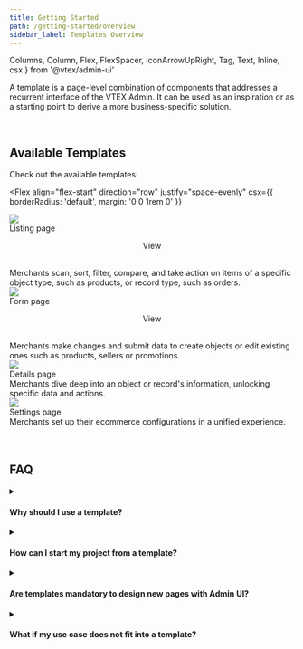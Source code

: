 ```yaml
---
title: Getting Started
path: /getting-started/overview
sidebar_label: Templates Overview
---
```


  Columns,
  Column,
  Flex,
  FlexSpacer,
  IconArrowUpRight,
  Tag,
  Text,
  Inline,
  csx
} from '@vtex/admin-ui'

A template is a page-level combination of components that addresses a recurrent interface of the VTEX Admin. It can be used as an inspiration or as a starting point to derive a more business-specific solution.

<br />

## Available Templates

Check out the available templates:

<Flex
  align="flex-start"
  direction="row"
  justify="space-evenly"
  csx={{ borderRadius: 'default', margin: '0 0 1rem 0' }}
>
  <div>
  <a href="https://admin-ui.vercel.app/templates/listing%20page/overview">
    <Flex
      display="flex"
      align="stretch"
      direction="column"
      justify="space-around"
      csx={{
        border: '$neutral',
        borderRadius: 'default',
        margin: '0 0.5rem 0 0',
        overflow: 'hidden',
      }}
    >
      <div>
        <div>
          <a href="https://admin-ui.vercel.app/templates/listing%20page/overview">
            <img src="https://user-images.githubusercontent.com/77292838/191286878-ab93116f-8150-4875-8914-2e70d1345995.png"></img>
          </a>
        </div>
      </div>
      <div className={csx({ padding: '20px' })}>
        <Flex align="stretch" direction="column" justify="space-between">
          <Flex align="center" direction="row" justify="space-between">
            <Text variant="action1">Listing page</Text>
            <Flex align="center">
              <p>View</p>
              <IconArrowUpRight csx={{ float: 'right', height: '24px' }} />
            </Flex>
          </Flex>
          <br />
          <Text>
            Merchants scan, sort, filter, compare, and take action on items of a specific object type, such as products, or record type, such as
            orders.
          </Text>
        </Flex>
      </div>
    </Flex>
  </a>
  </div>
  <div>
  <a href="https://admin-ui.vercel.app/templates/form%20page/overview">
    <Flex
      href="https://admin-ui.vercel.app/templates/form%20page/overview"
      display="flex"
      align="stretch"
      direction="column"
      justify="space-between"
      csx={{
        border: '$neutral',
        borderRadius: 'default',
        margin: '0 0 0 0.5rem',
        overflow: 'hidden',
      }}
    >
      <div>
        <div>
          <a href="https://admin-ui.vercel.app/templates/form%20page/overview">
            <img src="https://user-images.githubusercontent.com/77292838/207896064-a8460638-bead-42af-bc63-60c37daf6b3a.png"></img>
          </a>
        </div>
      </div>
      <div className={csx({ padding: '20px' })}>
        <Flex align="stretch" direction="column" justify="space-between">
          <Flex align="center" direction="row" justify="space-between">
            <Text variant="action1" tone="primary">
              Form page
            </Text>
              <Flex align="center">
                <p>View</p>
                <IconArrowUpRight csx={{ float: 'right', height: '24px' }} />
              </Flex>
          </Flex>
          <br />
          <Text tone="primary">
            Merchants make changes and submit data to create objects or edit existing ones such as products, sellers or promotions.
          </Text>
        </Flex>
      </div>
    </Flex>
</a>
</div>
  </Flex>
<Flex
  align="flex-start"
  direction="row"
  justify="flex-start"
  csx={{ borderRadius: 'default' }}
>
  <Flex
    align="stretch"
    direction="column"
    justify="space-around"
    csx={{
      border: '$neutral',
      borderRadius: 'default',
      margin: '0 0.5rem 0 0',
      background: '#F8F8F8',
      overflow: 'hidden',
    }}
  >
    <div>
      <div>
        <img src="https://user-images.githubusercontent.com/77292838/191287240-fe8ad296-4f1b-4ffd-8a3f-1610171a948d.png"></img>
      </div>
    </div>
    <div className={csx({ padding: '20px' })}>
      <Flex align="stretch" direction="column" justify="space-between">
        <Flex align="center" direction="row" justify="space-between">
          <Text variant="action1" tone="secondary">
            Details page
          </Text>
          <Tag label="Soon" variant="gray" csx={{ float: 'right' }} />
        </Flex>
        <br />
        <Text tone="secondary">
          Merchants dive deep into an object or record's information, unlocking specific data and actions.
        </Text>
      </Flex>
    </div>
  </Flex>
  <Flex
    align="stretch"
    direction="column"
    justify="space-around"
    csx={{
      border: '$neutral',
      borderRadius: 'default',
      margin: '0 0 0 0.5rem',
      background: '#F8F8F8',
      overflow: 'hidden',
    }}
  >
    <div>
      <div>
        <img src="https://user-images.githubusercontent.com/77292838/191287297-6248f168-0c70-4124-9215-5ca8195d6835.png"></img>
      </div>
    </div>
    <div className={csx({ padding: '20px' })}>
      <Flex align="stretch" direction="column" justify="space-between">
        <Flex align="center" direction="row" justify="space-between">
          <Text variant="action1" tone="secondary">
            Settings page
          </Text>
          <Tag label="Soon" variant="gray" csx={{ float: 'right' }} />
        </Flex>
        <br />
        <Text tone="secondary">
          Merchants set up their ecommerce configurations in a unified experience.
        </Text>
      </Flex>
    </div>
  </Flex>
</Flex>

<br />
<br />

## FAQ

<details>
  <summary><h4>Why should I use a template?</h4></summary>
  <div>
    Templates work as a tool to ensure consistency across the VTEX Admin and thus provide a great experience for the merchant. For designers and developers, templates make it easier to understand the patterns to structure recurrent page types and save time when designing or implementing.
    <br />
    <br />
    Using templates can help achieve the following outcomes:
    <ul>
        <li>Migrate pages to Admin UI faster.</li>
        <li>Test new features with more agility.</li>
        <li>Reduce time to launch.</li>
    </ul>
  </div>
</details>

<details>
  <summary><h4>How can I start my project from a template?</h4></summary>
  <div>
    Templates are pre-configured starting kits made available as:
    <ul>
        <li>Reusable Figma files, with the states, interactions, and messages.</li>
        <li>Reusable boilerplate code, with the dependencies, files, and folder structure already set up.</li>
    </ul>
    <br />
    <br />
    <strong>Designers:</strong>
    <br /><br />
  <OrderedList>
  <OrderedListItem>
    Choose the template that fits your use case:
    <br />
    <br />
    <ul>
      <li>
        <a href="https://admin-ui.vercel.app/templates/listing%20page/overview">
          Listing page
        </a>
      </li>
      <li>
        <a href="https://admin-ui.vercel.app/templates/form%20page/overview">
          Form page
        </a>
      </li>
      <li>Details (coming soon)</li>
      <li>Settings (coming soon)</li>
    </ul>
  </OrderedListItem>
  <OrderedListItem>Read the template's documentation.</OrderedListItem>
  <OrderedListItem>
    Create a copy of the template's Figma file, so you can get started with your
    own version.
  </OrderedListItem>
  <OrderedListItem>
    Make the desired changes to content and components. Make sure you access our
    components' documentation to learn more about each one.
  </OrderedListItem>
  <OrderedListItem>
    Share your version of the prototype with the developers in your team.
  </OrderedListItem>
</OrderedList>
    <br /><br />
    <strong>Developers:</strong>
    <br /><br />
    <OrderedList>
  <OrderedListItem>
    If there is a designer on your team, reach out to them to get the finalized
    interface. If not, choose the template that fits your use case.
    <br />
    <br />
    <ul>
      <li>
        <a href="https://admin-ui.vercel.app/templates/listing%20page/overview">
          Listing page
        </a>
      </li>
      <li>
        <a href="https://admin-ui.vercel.app/templates/form%20page/overview">
          Form page
        </a>
      </li>
      <li>Details (coming soon)</li>
      <li>Settings (coming soon)</li>
    </ul>
  </OrderedListItem>
  <OrderedListItem>
    Read our{' '}
    <a href="https://admin-ui.vercel.app/documentation/developing/quick-start">
      onboarding documentation
    </a>{' '}
    to learn more about development with Admin UI.
  </OrderedListItem>
</OrderedList>
  </div>
</details>

<details>
  <summary><h4>Are templates mandatory to design new pages with Admin UI?</h4></summary>
  <div>
    We understand that ecommerce operations come with a diversity of scenarios and use cases, so using the templates is not mandatory. The goal of templates is to speed up your implementation of Admin UI, based on the most frequent pages in the platform.
  </div>
</details>

<details>
  <summary><h4> What if my use case does not fit into a template?</h4></summary>
  <div>
    The templates cover the most recurrent interfaces, but some edge cases might occur. If you find a scenario that is not covered by our templates, <a href="https://admin-ui.vercel.app/documentation/introduction/contact-us">reach out to us</a>.
  </div>
</details>
